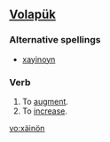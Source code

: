 ==[[Volapük]]==

===Alternative spellings===
* [[xayinoyn]]

===Verb===
{{infl|vo|verb}}

# To [[augment]].
# To [[increase]].

[[vo:xäinön]]